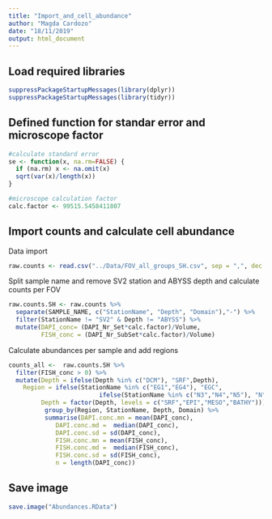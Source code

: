 ```yaml
---
title: "Import_and_cell_abundance"
author: "Magda Cardozo"
date: "18/11/2019"
output: html_document
---
```



## Load required libraries

```r
suppressPackageStartupMessages(library(dplyr))
suppressPackageStartupMessages(library(tidyr))
```


## Defined function for standar error and microscope factor 
```r
#calculate standard error
se <- function(x, na.rm=FALSE) {
  if (na.rm) x <- na.omit(x)
  sqrt(var(x)/length(x))
}

#microscope calculation factor
calc.factor <- 99515.5458411807
```


## Import counts and calculate cell abundance

Data import
```r
raw.counts <- read.csv("../Data/FOV_all_groups_SH.csv", sep = ",", dec = ".", header = TRUE)
```

Split sample name and remove SV2 station and ABYSS depth and calculate counts per FOV
```r
raw.counts.SH <- raw.counts %>% 
  separate(SAMPLE_NAME, c("StationName", "Depth", "Domain"),"-") %>% 
  filter(StationName != "SV2" & Depth != "ABYSS") %>% 
  mutate(DAPI_conc= (DAPI_Nr_Set*calc.factor)/Volume,
         FISH_conc = (DAPI_Nr_SubSet*calc.factor)/Volume)
```

Calculate abundances per sample and add regions
```r
counts_all <-  raw.counts.SH %>% 
  filter(FISH_conc > 0) %>% 
  mutate(Depth = ifelse(Depth %in% c("DCM"), "SRF",Depth),
    Region = ifelse(StationName %in% c("EG1","EG4"), "EGC", 
                         ifelse(StationName %in% c("N3","N4","N5"), "N", "WSC")),
         Depth = factor(Depth, levels = c("SRF","EPI","MESO","BATHY"))) %>% 
          group_by(Region, StationName, Depth, Domain) %>% 
          summarise(DAPI.conc.mn = mean(DAPI_conc),
             DAPI.conc.md =  median(DAPI_conc), 
             DAPI.conc.sd = sd(DAPI_conc),
             FISH.conc.mn = mean(FISH_conc),
             FISH.conc.md =  median(FISH_conc), 
             FISH.conc.sd = sd(FISH_conc),
             n = length(DAPI_conc))
```

## Save image
```r
save.image("Abundances.RData")
```
